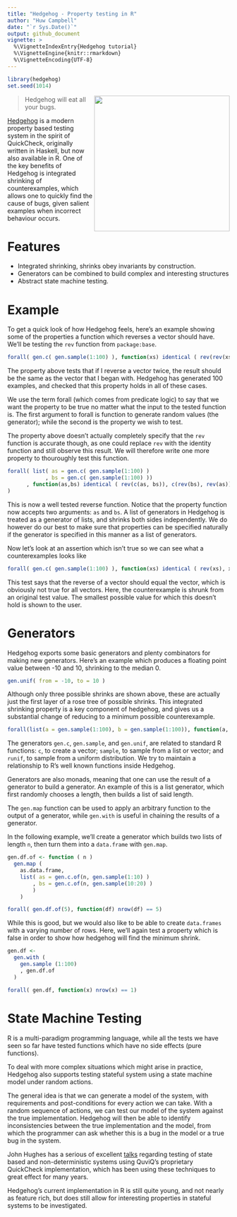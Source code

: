 ```yaml
---
title: "Hedgehog - Property testing in R"
author: "Huw Campbell"
date: "`r Sys.Date()`"
output: github_document
vignette: >
  %\VignetteIndexEntry{Hedgehog tutorial}
  %\VignetteEngine{knitr::rmarkdown}
  %\VignetteEncoding{UTF-8}
---
```


```r
library(hedgehog)
set.seed(1014)
```

<img src="hedgehog-logo.png" width="307" align="right"/>

> Hedgehog will eat all your bugs.

[Hedgehog](http://hedgehog.qa/) is a modern property based testing
system in the spirit of QuickCheck, originally written in Haskell,
but now also available in R. One of the key benefits of Hedgehog is
integrated shrinking of counterexamples, which allows one to quickly
find the cause of bugs, given salient examples when incorrect
behaviour occurs.

Features
========

- Integrated shrinking, shrinks obey invariants by construction.
- Generators can be combined to build complex and interesting
  structures
- Abstract state machine testing.

Example
=======

To get a quick look of how Hedgehog feels, here's an example
showing some of the properties a function which reverses a vector
should have. We'll be testing the `rev` function from
`package:base`.

```r
forall( gen.c( gen.sample(1:100) ), function(xs) identical ( rev(rev(xs)), xs))
```

The property above tests that if I reverse a vector twice, the
result should be the same as the vector that I began with.
Hedgehog has generated 100 examples, and checked that this
property holds in all of these cases.

We use the term forall (which comes from predicate logic) to say
that we want the property to be true no matter what the input to
the tested function is. The first argument to forall is function
to generate random values (the generator); while the second is
the property we wish to test.

The property above doesn't actually completely specify that the
`rev` function is accurate though, as one could replace `rev` with
the identity function and still observe this result. We will therefore
write one more property to thouroughly test this function.


```r
forall( list( as = gen.c( gen.sample(1:100) )
            , bs = gen.c( gen.sample(1:100) ))
      , function(as,bs) identical ( rev(c(as, bs)), c(rev(bs), rev(as)))
)
```

This is now a well tested reverse function. Notice that the property
function now accepts two arguments: `as` and `bs`. A list of generators
in Hedgehog is treated as a generator of lists, and shrinks both sides
independently. We do however do our best to make sure that properties
can be specified naturally if the generator is specified in this manner
as a list of generators.

Now let's look at an assertion which isn't true so we can see what a
counterexamples looks like

```r
forall( gen.c( gen.sample(1:100) ), function(xs) identical ( rev(xs), xs))
```

This test says that the reverse of a vector should equal the vector,
which is obviously not true for all vectors. Here, the counterexample
is shrunk from an original test value. The smallest possible value
for which this doesn't hold is shown to the user.

Generators
==========

Hedgehog exports some basic generators and plenty combinators for
making new generators. Here's an example which produces a floating
point value between -10 and 10, shrinking to the median 0.

```r
gen.unif( from = -10, to = 10 )
```

Although only three possible shrinks are shown above, these are
actually just the first layer of a rose tree of possible shrinks.
This integrated shrinking property is a key component of hedgehog,
and gives us a substantial change of reducing to a minimum possible
counterexample.

```r
forall(list(a = gen.sample(1:100), b = gen.sample(1:100)), function(a, b) a < b + 1)
```

The generators `gen.c`, `gen.sample`, and `gen.unif`, are related to
standard R functions: `c`, to create a vector; `sample`, to sample
from a list or vector; and `runif`, to sample from a uniform
distribution. We try to maintain a relationship to R's well known
functions inside Hedgehog.

Generators are also monads, meaning that one can use the result of a
generator to build a generator. An example of this is a list generator,
which first randomly chooses a length, then builds a list of said
length.

The `gen.map` function can be used to apply an arbitrary function to
the output of a generator, while `gen.with` is useful in chaining the
results of a generator.

In the following example, we'll create a generator which builds two
lists of length `n`, then turn them into a `data.frame` with `gen.map`.

```r
gen.df.of <- function ( n )
  gen.map (
    as.data.frame,
    list( as = gen.c.of(n, gen.sample(1:10) )
        , bs = gen.c.of(n, gen.sample(10:20) )
        )
    )

forall( gen.df.of(5), function(df) nrow(df) == 5)
```

While this is good, but we would also like to be able to create
`data.frames` with a varying number of rows. Here, we'll again
test a property which is false in order to show how hedgehog
will find the minimum shrink.


```r
gen.df <-
  gen.with (
    gen.sample (1:100)
    , gen.df.of
  )

forall( gen.df, function(x) nrow(x) == 1)
```


State Machine Testing
=====================

R is a multi-paradigm programming language, while all the tests we
have seen so far have tested functions which have no side effects
(pure functions).

To deal with more complex situations which might arise in practice,
Hedgehog also supports testing stateful system using a state machine
model under random actions.

The general idea is that we can generate a model of the system, with
requirements and post-conditions for every action we can take. With
a random sequence of actions, we can test our model of the system
against the true implementation. Hedgehog will then be able to
identify inconsistencies between the true implementation and the
model, from which the programmer can ask whether this is a bug in the
model or a true bug in the system.

John Hughes has a serious of excellent [talks][jh-dropbox] regarding
testing of state based and non-deterministic systems using QuviQ's
proprietary QuickCheck implementation, which has been using these
techniques to great effect for many years.

Hedgehog's current implementation in R is still quite young, and
not nearly as feature rich, but does still allow for interesting
properties in stateful systems to be investigated.

  [jh-dropbox]: https://www.youtube.com/watch?v=H18vxq-VsCk
